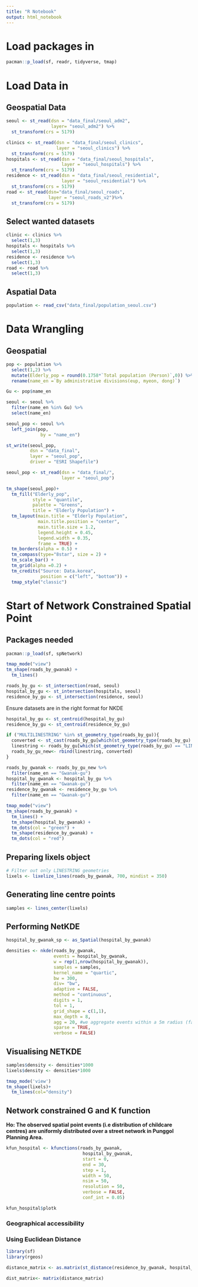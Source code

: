 ```yaml
---
title: "R Notebook"
output: html_notebook
---
```


# Load packages in

```r
pacman::p_load(sf, readr, tidyverse, tmap)
```

# Load Data in

## Geospatial Data

```r
seoul <- st_read(dsn = "data_final/seoul_adm2",
                 layer= "seoul_adm2") %>%
  st_transform(crs = 5179)
```

```r
clinics <- st_read(dsn = "data_final/seoul_clinics",
                   layer = "seoul_clinics") %>%
  st_transform(crs = 5179)
hospitals <- st_read(dsn = "data_final/seoul_hospitals",
                     layer = "seoul_hospitals") %>%
  st_transform(crs = 5179)
residence <- st_read(dsn = "data_final/seoul_residential",
                     layer = "seoul_residential") %>%
  st_transform(crs = 5179)
road <- st_read(dsn="data_final/seoul_roads",
                layer = "seoul_roads_v2")%>%
  st_transform(crs = 5179)
```

## Select wanted datasets

```r
clinic <- clinics %>%
  select(1,3)
hospitals <- hospitals %>%
  select(1,3)
residence <- residence %>%
  select(1,3)
road <- road %>%
  select(1,3)
```

## Aspatial Data

```r
population <- read_csv("data_final/population_seoul.csv")
```

# Data Wrangling

## Geospatial

```r
pop <- population %>%
  select(1,2) %>%
  mutate(Elderly_pop = round(0.1758*`Total population (Person)`,0)) %>%
  rename(name_en =`By administrative divisions(eup, myeon, dong)`)
```

```r
Gu <- pop$name_en

seoul <- seoul %>%
  filter(name_en %in% Gu) %>%
  select(name_en)
```

```r
seoul_pop <- seoul %>%
  left_join(pop,
             by = "name_en") 
```

```r
st_write(seoul_pop,
         dsn = "data_final",
         layer = "seoul_pop",
         driver = "ESRI Shapefile")
```

```r
seoul_pop <- st_read(dsn = "data_final/",
                     layer = "seoul_pop")
```

```r
tm_shape(seoul_pop)+
  tm_fill("Elderly_pop", 
          style = "quantile", 
          palette = "Greens",
          title = "Elderly Population") +
  tm_layout(main.title = "Elderly Population",
            main.title.position = "center",
            main.title.size = 1.2,
            legend.height = 0.45, 
            legend.width = 0.35,
            frame = TRUE) +
  tm_borders(alpha = 0.5) +
  tm_compass(type="8star", size = 2) +
  tm_scale_bar() +
  tm_grid(alpha =0.2) +
  tm_credits("Source: Data.korea", 
             position = c("left", "bottom")) +
  tmap_style("classic")
```

# Start of Network Constrained Spatial Point

## Packages needed

```r
pacman::p_load(sf, spNetwork)
```

```r
tmap_mode("view")
tm_shape(roads_by_gwanak) +
  tm_lines()
```

```r
roads_by_gu <- st_intersection(road, seoul)
hospital_by_gu <- st_intersection(hospitals, seoul)
residence_by_gu <- st_intersection(residence, seoul)
```

Ensure datasets are in the right format for NKDE

```r
hospital_by_gu <- st_centroid(hospital_by_gu)
residence_by_gu <- st_centroid(residence_by_gu)
```

```r
if ("MULTILINESTRING" %in% st_geometry_type(roads_by_gu)){
  converted <- st_cast(roads_by_gu[which(st_geometry_type(roads_by_gu) == "MULTILINESTRING"),], "LINESTRING")
  linestring <- roads_by_gu[which(st_geometry_type(roads_by_gu) == "LINESTRING"),]
  roads_by_gu_new<- rbind(linestring, converted)
}
```

```r
roads_by_gwanak <- roads_by_gu_new %>%
  filter(name_en == "Gwanak-gu")
hospital_by_gwanak <- hospital_by_gu %>%
  filter(name_en == "Gwanak-gu")
residence_by_gwanak <- residence_by_gu %>%
  filter(name_en == "Gwanak-gu")
```

```r
tmap_mode("view")
tm_shape(roads_by_gwanak) +
  tm_lines() +
  tm_shape(hospital_by_gwanak) +
  tm_dots(col = "green") +
  tm_shape(residence_by_gwanak) +
  tm_dots(col = "red")

```

## Preparing lixels object

```r
# Filter out only LINESTRING geometries
lixels <- lixelize_lines(roads_by_gwanak, 700, mindist = 350)

```

## Generating line centre points

```r
samples <- lines_center(lixels)
```

## Performing NetKDE

```r
hospital_by_gwanak_sp <- as_Spatial(hospital_by_gwanak)
```

```r
densities <- nkde(roads_by_gwanak, 
                  events = hospital_by_gwanak,
                  w = rep(1,nrow(hospital_by_gwanak)),
                  samples = samples,
                  kernel_name = "quartic",
                  bw = 300, 
                  div= "bw", 
                  adaptive = FALSE,
                  method = "continuous", 
                  digits = 1, 
                  tol = 1,
                  grid_shape = c(1,1), 
                  max_depth = 8,
                  agg = 20, #we aggregate events within a 5m radius (faster calculation)
                  sparse = TRUE,
                  verbose = FALSE)
```

## Visualising NETKDE

```r
samples$density <- densities*1000
lixels$density <- densities*1000
```

```r
tmap_mode('view')
tm_shape(lixels)+
  tm_lines(col="density")
```

## Network constrained G and K function

**Ho: The observed spatial point events (i.e distribution of childcare centres) are uniformly distributed over a street network in Punggol Planning Area.**

```r
kfun_hospital <- kfunctions(roads_by_gwanak, 
                             hospital_by_gwanak,
                             start = 0, 
                             end = 30, 
                             step = 1, 
                             width = 50, 
                             nsim = 50, 
                             resolution = 50,
                             verbose = FALSE, 
                             conf_int = 0.05)
```

```r
kfun_hospital$plotk
```

### Geographical accessibility

### Using Euclidean Distance

```r
library(sf)
library(rgeos)

distance_matrix <- as.matrix(st_distance(residence_by_gwanak, hospital_by_gwanak))

dist_matrix<- matrix(distance_matrix)

```
